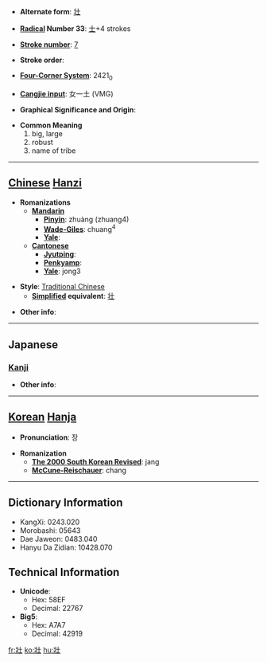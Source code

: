 * '''Alternate form''': [[壮]]

* '''[[Wiktionary:Chinese radical index| Radical]] Number 33''': [[Wiktionary:Chinese radical index 士|士]]+4 strokes

* '''[[Wiktionary:Chinese total strokes index|Stroke number]]''': [[Wiktionary:Chinese total strokes index 7|7]]

* '''Stroke order''': 

* '''[[Wiktionary:Chinese four corner index|Four-Corner System]]''': 2421<sub>0</sub>

* '''[[Wiktionary:Chinese Cangjie index|Cangjie input]]''': 女一土 (VMG)

* '''Graphical Significance and Origin''': 

* '''Common Meaning'''
*#big, large
*# robust
*# name of tribe


----

== [[Chinese]] [[Hanzi]] ==

* '''Romanizations'''
** '''[[Mandarin]]'''
*** '''[[Pinyin]]''': zhuàng (zhuang4)
*** '''[[Wade-Giles]]''': chuang<sup>4</sup>
*** '''[[Yale]]''': 
** '''[[Cantonese]]'''
*** '''[[Jyutping]]''':
*** '''[[Penkyamp]]''': 
*** '''[[Yale]]''': jong3

* '''Style''': [[Traditional Chinese]] 
** '''[[Simplified Chinese|Simplified]] equivalent''': [[壮]]

* '''Other info''': 

----

==Japanese==
===[[Kanji]]===
{{kanji|on readings=[[そう]] (sō)
|kun readings=[[さかん]] (sakan)
}}

* '''Other info''':  

----

== [[Korean]] [[Hanja]] ==

* '''Pronunciation''': 장

* '''Romanization'''
** '''[[The 2000 South Korean Revised Romanization|The 2000 South Korean Revised]]''': jang
** '''[[McCune-Reischauer]]''': chang

----

== Dictionary Information ==

* KangXi: 0243.020
* Morobashi: 05643
* Dae Jaweon: 0483.040
* Hanyu Da Zidian: 10428.070

== Technical Information ==

* '''Unicode''':
** Hex: 58EF
** Decimal: 22767
* '''Big5''':
** Hex: A7A7
** Decimal: 42919

[[fr:壯]]
[[ko:壯]]
[[hu:壯]]